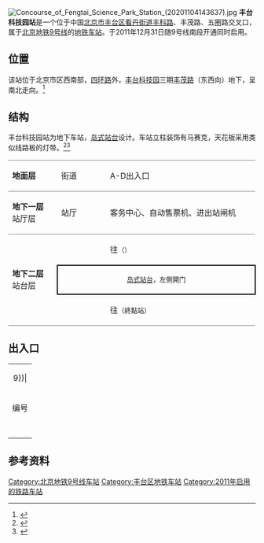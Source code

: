 {{NoteTA
|G1=Railway}}
{{Infobox station
|name = 丰台科技园
|eng_name = Fengtai Kejiyuan<ref>原英文名為Fengtai Science Park</ref><ref name=map2021>{{cite web|url=https://www.bjsubway.com/subway/images/luwangtu.png|title=北京城市轨道交通线网图|date=2021-12-31|access-date=2021-12-30|archive-date=2021-12-31|archive-url=https://web.archive.org/web/20211231004642/https://www.bjsubway.com/subway/images/luwangtu.png|dead-url=yes}}</ref>
|linecolour = {{北京地铁颜色|9}}
|image = Platform of Fengtai Kejiyuan Station (20220330182819).jpg
|caption = 丰台科技园站站台
|other_name = 
|country = {{PRC}}
|borough = [[北京市|北京市]][[丰台区|丰台区]][[看丹街道|看丹街道]]
|address = [[丰科路|丰科路]]、丰茂路、五圈路交叉口
|coordinates = {{Coord|39.825324|116.297|type:railwaystation_region:CN-11_source:GoogleMaps|display=inline,title}}
|elevation = 
|operator = [[北京市地铁运营有限公司|北京市地铁运营有限公司]]
|lines = {{北京地铁线路名|9|SL}}
|distance = 
|platform = 1座[[岛式站台|岛式站台]]
|tracks = 2条
|bus_routes = 
|bus_stands = 
|connections = 公交站：地铁丰台科技园站
|structure = 地下车站
|hall = 整体式站厅
|depth = 
|levels = 
|interchange = 
|exits = 4個
|elevator = 
|escalator = 
|architect = 
|architectural_style = 
|colour = 白色、蓝色
|type = 
|status = 运营中
|code = 
|zone = 
|classification = 
|website = 
|built = 
|opened = 2011年12月31日
|pass_year = 
|passengers = 
|pass_system = 
|pass_rank = 
|mpassengers = 
|trains = 
|station_hours = 
|hours = 
|first = {{北京地铁线路名|9|S}}
:往{{北京地铁起讫站|9|R}}：06:08
:往{{北京地铁起讫站|9|L}}：05:02
|last = {{北京地铁线路名|9|S}}
:往{{北京地铁起讫站|9|R}}：23:48
:往{{北京地铁起讫站|9|L}}：22:42
|adjacent = {{adjacent stations|system=北京地铁|line=9|left=科怡路|right=郭公庄|note-left=0.788km|note-mid=距离[[国家图书馆站|国家图书馆]]14.284km|note-right=1.347km}}
|other_services = 
|route_map = {{Routemap|inline=yes|map=
utSTRf\utSTRg~~ ~~{{rmr|Licon=U|{{stl|北京地铁|科怡路}}}}
utSTR+BSl\utSTR+BSr
utSTR+BSl\utSTR+BSr
utSTRf\utSTRg~~ ~~{{rmr|Licon=D|{{stl|北京地铁|郭公庄}}}}
}}
}}
[[File:Concourse_of_Fengtai_Science_Park_Station_(20201104143637).jpg|thumb]]
'''丰台科技园站'''是一个位于中国[[北京市|北京市]][[丰台区|丰台区]][[看丹街道|看丹街道]][[丰科路|丰科路]]、丰茂路、五圈路交叉口，属于[[北京地铁|北京地铁]][[北京地铁9号线|9号线]]的[[地铁车站|地铁车站]]。于2011年12月31日随9号线南段开通同时启用。

== 位置 ==
该站位于北京市区西南部，[[北京四环路|四环路]]外，[[丰台科技园|丰台科技园]]三期[[丰茂路|丰茂路]]（东西向）地下，呈南北走向。<ref>{{cite web|url=http://www.bjghw.gov.cn/web/static/articles/catalog_14300/2009-10-19/article_ff80808123fa497b0124529b8055000d/ff80808123fa497b0124529b8055000d.html|title=地铁9号线规划方案公告|publisher=[[北京市规划委员会|北京市规划委员会]]|date=2009-10-14|accessdate=2010-03-28|deadurl=yes|archiveurl=https://web.archive.org/web/20100327030037/http://www.bjghw.gov.cn/web/static/articles/catalog_14300/2009-10-19/article_ff80808123fa497b0124529b8055000d/ff80808123fa497b0124529b8055000d.html|archivedate=2010-03-27}}</ref>

== 结构 ==
丰台科技园站为地下车站，[[岛式站台|岛式站台]]设计。车站立柱装饰有马赛克，天花板采用类似线路板的灯带。<ref>{{cite web |url=http://www.bjjtw.gov.cn/gzdt/ywsds/201112/t20111209_58060.htm |title=9号线南段将于2011年年底开通试运营 |date=2011-12-09 |accessdate=2011-12-17 |publisher=[[北京市交通委员会|北京市交通委员会]] |deadurl=yes |archiveurl=https://web.archive.org/web/20131224115102/http://www.bjjtw.gov.cn/gzdt/ywsds/201112/t20111209_58060.htm |archivedate=2013-12-24 }}</ref><ref>{{cite web|url=http://news.xinhuanet.com/politics/2011-12/08/c_122392904.htm|title=北京地铁9号线南段本月底将开通试运营|date=2011-12-08|accessdate=2012-01-07|archive-date=2012-01-16|archive-url=https://web.archive.org/web/20120116063758/http://news.xinhuanet.com/politics/2011-12/08/c_122392904.htm|dead-url=no}}</ref>
{|cellspacing=0 cellpadding=3
|style="border-top:solid 1px gray;border-bottom:solid 1px gray;" width=100|'''地面层'''
|style="border-top:solid 1px gray;border-bottom:solid 1px gray;" width=100|街道
|style="border-top:solid 1px gray;border-bottom:solid 1px gray;" width=350|A-D出入口
|-
|style="border-bottom:solid 1px gray;"|'''地下一层'''<br />站厅层
|style="border-bottom:solid 1px gray;"|站厅
|style="border-bottom:solid 1px gray;"|客务中心、自动售票机、进出站闸机
|-
|style="border-bottom:solid 1px gray;" rowspan=3|'''地下二层'''<br />站台层
|{{arrow|L}}
|{{北京地铁线路名|9|c}} <!--常规列车/{{北京地铁线路名|房|c}}跨线车-->往{{站|国家图书馆}}<small>（{{站|科怡路}}）</small>
|-
|style="border-right:solid 2px black;border-left:solid 2px black;border-top:solid 2px black;border-bottom:solid 2px black;" colspan=2|<center><small>[[岛式站台|岛式站台]]，左側開门</small></center>
|-
|style="border-bottom:solid 1px gray;"|{{arrow|R}}
|style="border-bottom:solid 1px gray;"|{{北京地铁线路名|9|c}} <!--常规列车-->往{{站|郭公庄}}<small>（終點站）</small> <!-- /{{北京地铁线路名|房|c}}跨线车往{{站|阎村东}}<small>（{{站|郭公庄}}）</small> -->
|}

== 出入口 ==
{| class="wikitable"
| colspan="5" align="center" bgcolor={{北京地铁颜色|9}}|
|-
! 编号
! 指示
! 建议前往的目的地
! 图片
! 无障碍设施
|-
|{{港鐵出口|A}}
|丰茂路
|丰茂路（北侧）、丰茂北路、科技大道
|[[File:Exit_A_of_Fengtai_Kejiyuan_Station_(20220428085418).jpg|150px]]
|{{n/a}}
|-
|{{港鐵出口|B}}
|丰科路
|五圈路（北侧）、汽车博物馆西路、[[北京汽车博物馆|北京汽车博物馆]]
|[[File:Exit_B_of_Fengtai_Kejiyuan_Station_(20220428103949).jpg|150px]]
|{{n/a}}
|-
|{{港鐵出口|C}}
|丰科路
|五圈路（南侧）、丰茂南路、六圈路
|[[File:Exit_C_of_Fengtai_Science_Park_Station_(20201104143906).jpg|150px]]
|{{n/a}}
|-
|{{港鐵出口|D|附=升}}
|丰科路
|丰茂路（南侧）、六圈路、科技大道、丰茂南路
|[[File:Exit_D_of_Fengtai_Kejiyuan_Station_(20220428103706).jpg|150px]]
|[[File:Accessible_Elevator_at_Exit_D_of_Fengtai_Science_Park_Station,_Beijing_Subway.jpg|113x113px]]
|-
| bgcolor="#EEEEEE" colspan=5 | {{港鐵出口|註=升}}
|}

== 参考资料 ==
{{commonscat|Fengtai Science Park Station}}
{{reflist}}

{{北京地铁9号线}}
[[Category:北京地铁9号线车站|Category:北京地铁9号线车站]]
[[Category:丰台区地铁车站|Category:丰台区地铁车站]]
[[Category:2011年启用的铁路车站|Category:2011年启用的铁路车站]]